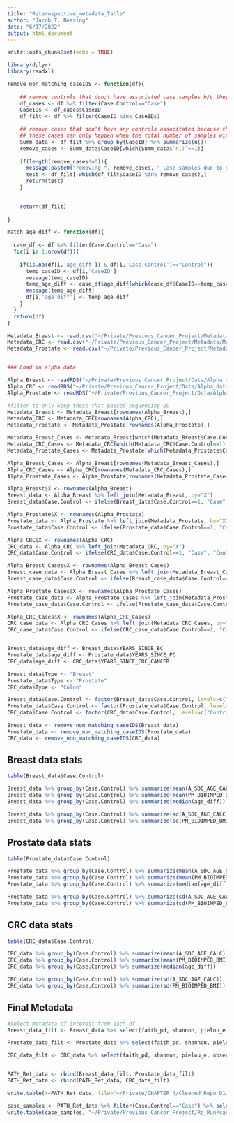 ```yaml
---
title: "Reterospective_metadata_Table"
author: "Jacob T. Nearing"
date: "6/17/2022"
output: html_document
---
```


```r
knitr::opts_chunk$set(echo = TRUE)

library(dplyr)
library(readxl)

remove_non_matching_caseIDS <- function(df){
  
    ## remove controls that don;t have associated case samples b/c they were removed due to poor sequencing
    df_cases <- df %>% filter(Case.Control=="Case")
    CaseIDs <- df_cases$CaseID
    df_filt <- df %>% filter(CaseID %in% CaseIDs)

    ## remove cases that don't have any controls associtated because they were removed due to poor sequencing 
    ## these cases can only happen when the total number of samples with that CASEID is 1 
    Summ_data <- df_filt %>% group_by(CaseID) %>% summarize(n())
    remove_cases <- Summ_data$CaseID[which(Summ_data$`n()`==1)]
    
    if(length(remove_cases!=0)){
      message(paste0("removing ", remove_cases, " Case samples due to no controls"))
      test <- df_filt[-which(df_filt$CaseID %in% remove_cases),]
      return(test)  
    }

    
    return(df_filt)
  
}

match_age_diff <- function(df){
  
  case_df <- df %>% filter(Case.Control=="Case")
  for(i in 1:nrow(df)){
    
    if(is.na(df[i,'age_diff']) & df[i,'Case.Control']=="Control"){
      temp_caseID <- df[i,'CaseID']
      message(temp_caseID)
      temp_age_diff <- case_df$age_diff[which(case_df$CaseID==temp_caseID)]
      message(temp_age_diff)
      df[i,'age_diff'] <- temp_age_diff
    }
  }
  return(df)
}
```

```r

Metadata_Breast <- read.csv("~/Private/Previous_Cancer_Project/Metadata/Metadata_Breast_21_03_11.csv", row.names = 1)
Metadata_CRC <- read.csv("~/Private/Previous_Cancer_Project/Metadata/Metadata_CRC_21_03_11.csv", row.names = 1)
Metadata_Prostate <- read.csv("~/Private/Previous_Cancer_Project/Metadata/Metadata_Prostate_21_03_11.csv", row.names = 1)


### Load in alpha data

Alpha_Breast <- readRDS("~/Private/Previous_Cancer_Project/Data/Alpha_data_Breast.RDS")
Alpha_CRC <- readRDS("~/Private/Previous_Cancer_Project/Data/Alpha_data_CRC.RDS")
Alpha_Prostate <- readRDS("~/Private/Previous_Cancer_Project/Data/Alpha_data_prostate.RDS")

#filter to only keep those that passed sequencing QC
Metadata_Breast <- Metadata_Breast[rownames(Alpha_Breast),]
Metadata_CRC <- Metadata_CRC[rownames(Alpha_CRC),]
Metadata_Prostate <- Metadata_Prostate[rownames(Alpha_Prostate),]

Metadata_Breast_Cases <- Metadata_Breast[which(Metadata_Breast$Case.Control==1),]
Metadata_CRC_Cases <- Metadata_CRC[which(Metadata_CRC$Case.Control==1),]
Metadata_Prostate_Cases <- Metadata_Prostate[which(Metadata_Prostate$Case.Control==1),]

Alpha_Breast_Cases <- Alpha_Breast[rownames(Metadata_Breast_Cases),]
Alpha_CRC_Cases <- Alpha_CRC[rownames(Metadata_CRC_Cases),]
Alpha_Prostate_Cases <- Alpha_Prostate[rownames(Metadata_Prostate_Cases),]

Alpha_Breast$X <- rownames(Alpha_Breast)
Breast_data <- Alpha_Breast %>% left_join(Metadata_Breast, by="X")
Breast_data$Case.Control <- ifelse(Breast_data$Case.Control==1, "Case", "Control")

Alpha_Prostate$X <- rownames(Alpha_Prostate)
Prostate_data <- Alpha_Prostate %>% left_join(Metadata_Prostate, by="X")
Prostate_data$Case.Control <- ifelse(Prostate_data$Case.Control==1, "Case", "Control")

Alpha_CRC$X <- rownames(Alpha_CRC)
CRC_data <- Alpha_CRC %>% left_join(Metadata_CRC, by="X")
CRC_data$Case.Control <- ifelse(CRC_data$Case.Control==1, "Case", "Control")

Alpha_Breast_Cases$X <- rownames(Alpha_Breast_Cases)
Breast_case_data <- Alpha_Breast_Cases %>% left_join(Metadata_Breast_Cases, by="X")
Breast_case_data$Case.Control <- ifelse(Breast_case_data$Case.Control==1, "Case", "Control")

Alpha_Prostate_Cases$X <- rownames(Alpha_Prostate_Cases)
Prostate_case_data <- Alpha_Prostate_Cases %>% left_join(Metadata_Prostate_Cases, by="X")
Prostate_case_data$Case.Control <- ifelse(Prostate_case_data$Case.Control==1, "Case", "Control")

Alpha_CRC_Cases$X <- rownames(Alpha_CRC_Cases)
CRC_case_data <- Alpha_CRC_Cases %>% left_join(Metadata_CRC_Cases, by="X")
CRC_case_data$Case.Control <- ifelse(CRC_case_data$Case.Control==1, "Case", "Control")


Breast_data$age_diff <- Breast_data$YEARS_SINCE_BC
Prostate_data$age_diff <- Prostate_data$YEARS_SINCE_PC
CRC_data$age_diff <- CRC_data$YEARS_SINCE_CRC_CANCER

Breast_data$Type <- "Breast"
Prostate_data$Type <- "Prostate"
CRC_data$Type <- "Colon"

Breast_data$Case.Control <- factor(Breast_data$Case.Control, levels=c("Control", "Case"))
Prostate_data$Case.Control <- factor(Prostate_data$Case.Control, levels=c("Control", "Case"))
CRC_data$Case.Control <- factor(CRC_data$Case.Control, levels=c("Control","Case"))

Breast_data <- remove_non_matching_caseIDS(Breast_data)
Prostate_data <- remove_non_matching_caseIDS(Prostate_data)
CRC_data <- remove_non_matching_caseIDS(CRC_data)


```

## Breast data stats

```r
table(Breast_data$Case.Control)

Breast_data %>% group_by(Case.Control) %>% summarize(mean(A_SDC_AGE_CALC))
Breast_data %>% group_by(Case.Control) %>% summarize(mean(PM_BIOIMPED_BMI))
Breast_data %>% group_by(Case.Control) %>% summarize(median(age_diff))

Breast_data %>% group_by(Case.Control) %>% summarize(sd(A_SDC_AGE_CALC))
Breast_data %>% group_by(Case.Control) %>% summarize(sd(PM_BIOIMPED_BMI))
```

## Prostate data stats

```r
table(Prostate_data$Case.Control)

Prostate_data %>% group_by(Case.Control) %>% summarize(mean(A_SDC_AGE_CALC))
Prostate_data %>% group_by(Case.Control) %>% summarize(mean(PM_BIOIMPED_BMI))
Prostate_data %>% group_by(Case.Control) %>% summarize(median(age_diff))

Prostate_data %>% group_by(Case.Control) %>% summarize(sd(A_SDC_AGE_CALC))
Prostate_data %>% group_by(Case.Control) %>% summarize(sd(PM_BIOIMPED_BMI))
```

## CRC data stats

```r
table(CRC_data$Case.Control)

CRC_data %>% group_by(Case.Control) %>% summarize(mean(A_SDC_AGE_CALC))
CRC_data %>% group_by(Case.Control) %>% summarize(mean(PM_BIOIMPED_BMI))
CRC_data %>% group_by(Case.Control) %>% summarize(median(age_diff))

CRC_data %>% group_by(Case.Control) %>% summarize(sd(A_SDC_AGE_CALC))
CRC_data %>% group_by(Case.Control) %>% summarize(sd(PM_BIOIMPED_BMI))
```

## Final Metadata

```r
#select metadata of interest from each df
Breast_data_filt <- Breast_data %>% select(faith_pd, shannon, pielou_e, observed_otus, X, Case.Control, age_diff, Type, CaseID, Extraction_Number, A_SDC_GENDER)

Prostate_data_filt <- Prostate_data %>% select(faith_pd, shannon, pielou_e, observed_otus, X, Case.Control, age_diff, Type, CaseID, Extraction_Number, A_SDC_GENDER)

CRC_data_filt <- CRC_data %>% select(faith_pd, shannon, pielou_e, observed_otus, X, Case.Control, age_diff, Type, CaseID, Extraction_Number, A_SDC_GENDER)


PATH_Ret_data <- rbind(Breast_data_filt, Prostate_data_filt)
PATH_Ret_data <- rbind(PATH_Ret_data, CRC_data_filt)

write.table(x=PATH_Ret_data, file="~/Private/CHAPTER_4/Cleaned_Repo_D1/Data/Reterospective/PATH_Ret_metadata.csv", col.names = NA, row.names = T, quote=F, sep=",")

```



```r
case_samples <- PATH_Ret_data %>% filter(Case.Control=="Case") %>% select(X)
write.table(case_samples, "~/Private/Previous_Cancer_Project/Re_Run/case_samps.txt")
```